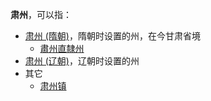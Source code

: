 '''肃州'''，可以指：
*[[肃州_(隋朝)|肃州 (隋朝)]]，隋朝时设置的州，在今甘肃省境
**[[肅州直隸州|肅州直隸州]]
*[[肃州_(辽朝)|肃州 (辽朝)]]，辽朝时设置的州
*其它
**[[肃州镇|肃州镇]]

{{Disambig|Cat=二字中国州名消歧义|S}}